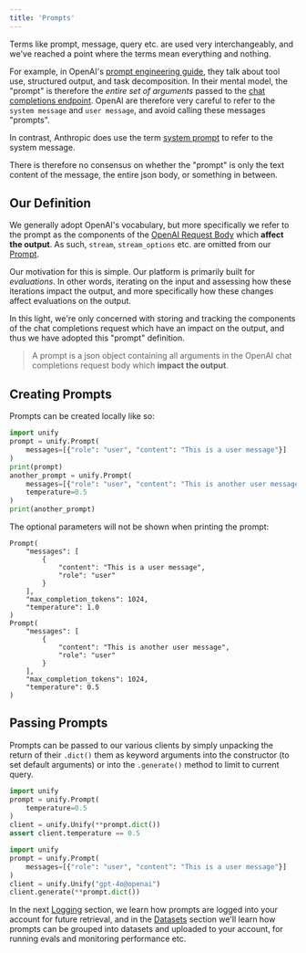 ```yaml
---
title: 'Prompts'
---
```


Terms like prompt, message, query etc. are used very interchangeably, and we've reached
a point where the terms mean everything and nothing.

For example, in OpenAI's
[prompt engineering guide](https://platform.openai.com/docs/guides/prompt-engineering),
they talk about tool use, structured output, and task decomposition.
In their mental model, the "prompt" is therefore the *entire set of arguments* passed to
the [chat completions endpoint](https://platform.openai.com/docs/api-reference/chat/create).
OpenAI are therefore very careful to refer to the `system message` and `user message`,
and avoid calling these messages "prompts".

In contrast, Anthropic does use the term
[system prompt](https://docs.anthropic.com/en/docs/build-with-claude/prompt-engineering/system-prompts)
to refer to the system message.

There is therefore no consensus on whether the "prompt" is only the text content of the
message, the entire json body, or something in between.

## Our Definition

We generally adopt OpenAI's vocabulary, but more specifically we refer to the prompt as
the components of the
[OpenAI Request Body](https://platform.openai.com/docs/api-reference/chat/create)
which **affect the output**. As such, `stream`, `stream_options` etc. are omitted from
our [Prompt](https://github.com/unifyai/unify/blob/af0253995c785898ef3099aa664ac9e9039fe84c/unify/chat/__init__.py#L12).

Our motivation for this is simple. Our platform is primarily built for *evaluations*.
In other words, iterating on the input and assessing how these iterations impact the
output, and more specifically how these changes affect evaluations on the output.

In this light, we're only concerned with storing and tracking the components of the chat
completions request which have an impact on the output, and thus we have adopted this
"prompt" definition.

> A prompt is a json object containing all arguments in the OpenAI chat
> completions request body which **impact the output**.


## Creating Prompts

Prompts can be created locally like so:

```python
import unify
prompt = unify.Prompt(
    messages=[{"role": "user", "content": "This is a user message"}]
)
print(prompt)
another_prompt = unify.Prompt(
    messages=[{"role": "user", "content": "This is another user message"}],
    temperature=0.5
)
print(another_prompt)
```

The optional parameters will not be shown when printing the prompt:

```
Prompt(
    "messages": [
        {
            "content": "This is a user message",
            "role": "user"
        }
    ],
    "max_completion_tokens": 1024,
    "temperature": 1.0
)
Prompt(
    "messages": [
        {
            "content": "This is another user message",
            "role": "user"
        }
    ],
    "max_completion_tokens": 1024,
    "temperature": 0.5
)
```

## Passing Prompts

Prompts can be passed to our various clients by simply unpacking the return of their
`.dict()` them as keyword arguments into the constructor (to set default arguments) or
into the `.generate()` method to limit to current query.

```python
import unify
prompt = unify.Prompt(
    temperature=0.5
)
client = unify.Unify(**prompt.dict())
assert client.temperature == 0.5
```

```python
import unify
prompt = unify.Prompt(
    messages=[{"role": "user", "content": "This is a user message"}]
)
client = unify.Unify("gpt-4o@openai")
client.generate(**prompt.dict())
```

In the next [Logging](https://docs.unify.ai/universal_api/logging) section, we learn how
prompts are logged into your account for future retrieval, and in the
[Datasets](https://docs.unify.ai/benchmarking/datasets)
section we'll learn how prompts can be grouped into datasets and uploaded to your
account, for running evals and monitoring performance etc.